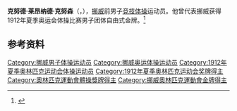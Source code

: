 {{NoteTA|G1=Sports}}
'''克努德·莱昂纳德·克努森'''（{{lang-no|Knud Leonard Knudsen}}，{{bd|1879年|9月6日|1954年|4月28日}}），[[挪威|挪威]]前男子[[竞技体操|竞技体操]]运动员。他曾代表挪威获得1912年夏季奥运会体操比赛男子团体自由式金牌。<ref>{{Cite web|title=Knud KNUDSEN|url=https://www.olympic.org/knud-knudsen|accessdate=2021-03-30|work=International Olympic Committee}}</ref>

== 参考资料 ==
{{reflist}}

{{Authority control}}
{{DEFAULTSORT:Knudsen, Knud Leonard}}
[[Category:挪威男子体操运动员|Category:挪威男子体操运动员]]
[[Category:挪威奥运体操运动员|Category:挪威奥运体操运动员]]
[[Category:1912年夏季奥林匹克运动会体操运动员|Category:1912年夏季奥林匹克运动会体操运动员]]
[[Category:1912年夏季奥林匹克运动会奖牌得主|Category:1912年夏季奥林匹克运动会奖牌得主]]
[[Category:奧林匹克運動會體操獎牌得主|Category:奧林匹克運動會體操獎牌得主]]
[[Category:挪威奧林匹克運動會金牌得主|Category:挪威奧林匹克運動會金牌得主]]